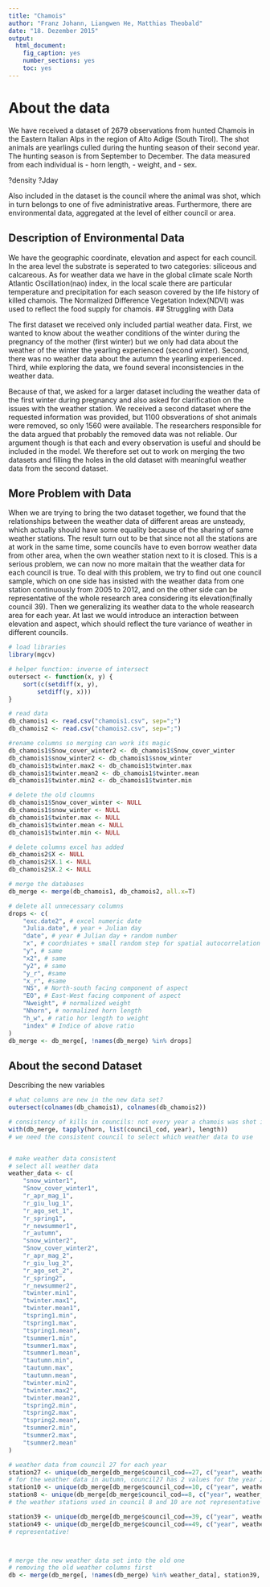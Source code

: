 ```yaml
---
title: "Chamois"
author: "Franz Johann, Liangwen He, Matthias Theobald"
date: "18. Dezember 2015"
output: 
  html_document: 
    fig_caption: yes
    number_sections: yes
    toc: yes
---
```


# About the data
We have received a dataset of 2679 observations from hunted Chamois in the Eastern Italian Alps in the region of Alto Adige (South Tirol). The shot animals are yearlings culled during the hunting season of their second year. The hunting season is from September to December. The data measured from each individual is 
- horn length,
- weight, and
- sex.

?density ?Jday

Also included in the dataset is the council where the animal was shot, which in turn belongs to one of five administrative areas. Furthermore, there are environmental data, aggregated at the level of either council or area.

## Description of Environmental Data

We have the geographic coordinate, elevation and aspect for each council. In the area level the substrate is seperated to two categories: siliceous and calcareous. As for weather data we have in the global climate scale North Atlantic Oscillation(nao) index, in the local scale there are particular temperature and precipitation for each season covered by the life history of killed chamois. The Normalized Difference Vegetation Index(NDVI) was used to reflect the food supply for chamois.
## Struggling with Data

The first dataset we received only included partial weather data. First, we wanted to know about the weather conditions of the winter during the pregnancy of the mother (first winter) but we only had data about the weather of the winter the yearling experienced (second winter).
Second, there was no weather data about the autumn the yearling experienced.
Third, while exploring the data, we found several inconsistencies in the weather data.

Because of that, we asked for a larger dataset including the weather data of the first winter during pregnancy and also asked for clarification on the issues with the weather station. We received a second dataset where the requested information was provided, but 1100 obsverations of shot animals were removed, so only 1560 were available. The researchers responsible for the data argued that probably the removed data was not reliable. Our argument though is that each and every observation is useful and should be included in the model.
We therefore set out to work on merging the two datasets and filling the holes in the old dataset with meaningful weather data from the second dataset.

## More Problem with Data
When we are trying to bring the two dataset together, we found that the relationships between the weather data of different areas are unsteady, which actually should have some equality because of the sharing of same weather stations. The result turn out to be that since not all the stations are at work in the same time, some councils have to even borrow weather data from other area, when the own weather station next to it is closed. This is a serious problem, we can now no more maitain that the weather data for each council is true.
To deal with this problem, we try to find out one council sample, which on one side has insisted with the weather data from one station continuously from 2005 to 2012, and on the other side can be representative of the whole research area considering its elevation(finally council 39). Then we generalizing its weather data to the whole reasearch area for each year. At last we would introduce an interaction between elevation and aspect, which should reflect the ture variance of weather in different councils.

```r
# load libraries
library(mgcv)

# helper function: inverse of intersect
outersect <- function(x, y) {
    sort(c(setdiff(x, y),
        setdiff(y, x)))
}

# read data
db_chamois1 <- read.csv("chamois1.csv", sep=";")
db_chamois2 <- read.csv("chamois2.csv", sep=";")

#rename columns so merging can work its magic
db_chamois1$Snow_cover_winter2 <- db_chamois1$Snow_cover_winter
db_chamois1$snow_winter2 <- db_chamois1$snow_winter
db_chamois1$twinter.max2 <- db_chamois1$twinter.max
db_chamois1$twinter.mean2 <- db_chamois1$twinter.mean
db_chamois1$twinter.min2 <- db_chamois1$twinter.min

# delete the old cloumns
db_chamois1$Snow_cover_winter <- NULL
db_chamois1$snow_winter <- NULL
db_chamois1$twinter.max <- NULL
db_chamois1$twinter.mean <- NULL
db_chamois1$twinter.min <- NULL

# delete columns excel has added
db_chamois2$X <- NULL
db_chamois2$X.1 <- NULL
db_chamois2$X.2 <- NULL

# merge the databases
db_merge <- merge(db_chamois1, db_chamois2, all.x=T)

# delete all unnecessary columns
drops <- c(
    "exc.date2", # excel numeric date
    "Julia.date", # year + Julian day
    "date", # year # Julian day + random number
    "x", # coordniates + small random step for spatial autocorrelation
    "y", # same
    "x2", # same
    "y2", # same
    "y_r", #same
    "x_r", #same
    "NS", # North-south facing component of aspect
    "EO", # East-West facing component of aspect
    "Nweight", # normalized weight
    "Nhorn", # normalized horn length
    "h_w", # ratio hor length to weight
    "index" # Indice of above ratio
)
db_merge <- db_merge[, !names(db_merge) %in% drops]

```

## About the second Dataset

Describing the new variables
```r
# what columns are new in the new data set?
outersect(colnames(db_chamois1), colnames(db_chamois2))
```

```r
# consistency of kills in councils: not every year a chamois was shot in every council
with(db_merge, tapply(horn, list(council_cod, year), length))
# we need the consistent council to select which weather data to use


# make weather data consistent
# select all weather data
weather_data <- c(
    "snow_winter1",
    "Snow_cover_winter1",
    "r_apr_mag_1",
    "r_giu_lug_1",
    "r_ago_set_1",
    "r_spring1",
    "r_newsummer1",
    "r_autumn",
    "snow_winter2",
    "Snow_cover_winter2",
    "r_apr_mag_2",
    "r_giu_lug_2",
    "r_ago_set_2",
    "r_spring2",
    "r_newsummer2",
    "twinter.min1",
    "twinter.max1",
    "twinter.mean1",
    "tspring1.min",
    "tspring1.max",
    "tspring1.mean",
    "tsummer1.min",
    "tsummer1.max",
    "tsummer1.mean",
    "tautumn.min",
    "tautumn.max",
    "tautumn.mean",
    "twinter.min2",
    "twinter.max2",
    "twinter.mean2",
    "tspring2.min",
    "tspring2.max",
    "tspring2.mean",
    "tsummer2.min",
    "tsummer2.max",
    "tsummer2.mean"
)

# weather data from council 27 for each year
station27 <- unique(db_merge[db_merge$council_cod==27, c("year", weather_data)]) # not okay: year2007
# for the weather data in autumn, council27 has 2 values for the year 2007
station10 <- unique(db_merge[db_merge$council_cod==10, c("year", weather_data)])
station8 <- unique(db_merge[db_merge$council_cod==8, c("year", weather_data)])
# the weather stations used in council 8 and 10 are not representative for the whole area

station39 <- unique(db_merge[db_merge$council_cod==39, c("year", weather_data)]) # ok, snow, T, and Prec are from the higher stations both
station49 <- unique(db_merge[db_merge$council_cod==49, c("year", weather_data)]) # same as 39
# representative!



# merge the new weather data set into the old one
# removing the old weather columns first
db <- merge(db_merge[, !names(db_merge) %in% weather_data], station39, by="year", all=F)


```

